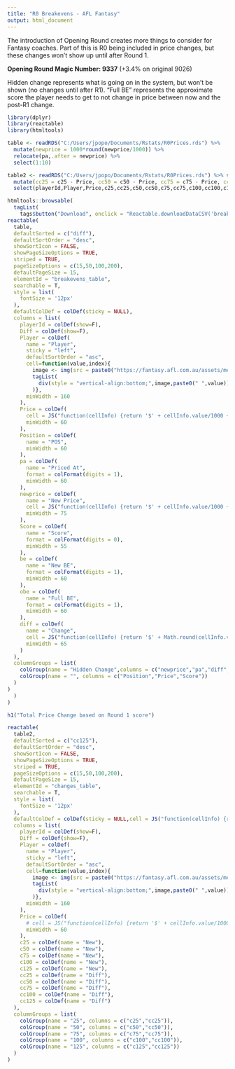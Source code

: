 ```yaml
---
title: "R0 Breakevens - AFL Fantasy"
output: html_document
---
```


The introduction of Opening Round creates more things to consider for Fantasy coaches. Part of this is R0 being included in price changes, but these changes won't show up until after Round 1.

**Opening Round Magic Number: 9337** (+3.4% on original 9026)

Hidden change represents what is going on in the system, but won't be shown (no changes until after R1). "Full BE" represents the approximate score the player needs to get to not change in price between now and the post-R1 change.

```r
library(dplyr)
library(reactable)
library(htmltools)

table <- readRDS("C:/Users/jpopo/Documents/Rstats/R0Prices.rds") %>%
  mutate(newprice = 1000*round(newprice/1000)) %>% 
  relocate(pa,.after = newprice) %>% 
  select(1:10)

table2 <- readRDS("C:/Users/jpopo/Documents/Rstats/R0Prices.rds") %>% select(playerId,Player,Price, c25, c50, c75, c100, c125) %>% 
  mutate(cc25 = c25 - Price, cc50 = c50 - Price, cc75 = c75 - Price, cc100 = c100 - Price, cc125 = c125 - Price) %>% 
  select(playerId,Player,Price,c25,cc25,c50,cc50,c75,cc75,c100,cc100,c125,cc125)

htmltools::browsable(
  tagList(
    tags$button("Download", onclick = "Reactable.downloadDataCSV('breakevens_table')"),
reactable(
  table,
  defaultSorted = c("diff"),
  defaultSortOrder = "desc",
  showSortIcon = FALSE,
  showPageSizeOptions = TRUE,
  striped = TRUE,
  pageSizeOptions = c(15,50,100,200),
  defaultPageSize = 15,
  elementId = "breakevens_table",
  searchable = T,
  style = list(
    fontSize = '12px'
  ),
  defaultColDef = colDef(sticky = NULL),
  columns = list(
    playerId = colDef(show=F),
    Diff = colDef(show=F),
    Player = colDef(
      name = "Player",
      sticky = "left",
      defaultSortOrder = "asc",
      cell=function(value,index){
        image <- img(src = paste0("https://fantasy.afl.com.au/assets/media/players/afl/",readr::parse_number(table$playerId[index]),"_450.png"), style = "height: 24px;vertical-align:middle")
        tagList(
          div(style = "vertical-align:bottom;",image,paste0(" ",value))
        )},
      minWidth = 160
    ),
    Price = colDef(
      cell = JS("function(cellInfo) {return '$' + cellInfo.value/1000 + 'K'}"),
      minWidth = 60
    ),
    Position = colDef(
      name = "POS",
      minWidth = 60
    ),
    pa = colDef(
      name = "Priced At",
      format = colFormat(digits = 1),
      minWidth = 60
    ),
    newprice = colDef(
      name = "New Price",
      cell = JS("function(cellInfo) {return '$' + cellInfo.value/1000 + 'K'}"),
      minWidth = 75
    ),
    Score = colDef(
      name = "Score",
      format = colFormat(digits = 0),
      minWidth = 55
    ),
    be = colDef(
      name = "New BE",
      format = colFormat(digits = 1),
      minWidth = 60
    ),
    obe = colDef(
      name = "Full BE",
      format = colFormat(digits = 1),
      minWidth = 60
    ),
    diff = colDef(
      name = "Change",
      cell = JS("function(cellInfo) {return '$' + Math.round(cellInfo.value/1000) + 'K'}"),
      minWidth = 65
    )
  ),
  columnGroups = list(
    colGroup(name = "Hidden Change",columns = c("newprice","pa","diff","be"),sticky = NULL),
    colGroup(name = "", columns = c("Position","Price","Score"))
  )
)
  )
)

h1("Total Price Change based on Round 1 score")

reactable(
  table2,
  defaultSorted = c("cc125"),
  defaultSortOrder = "desc",
  showSortIcon = FALSE,
  showPageSizeOptions = TRUE,
  striped = TRUE,
  pageSizeOptions = c(15,50,100,200),
  defaultPageSize = 15,
  elementId = "changes_table",
  searchable = T,
  style = list(
    fontSize = '12px'
  ),
  defaultColDef = colDef(sticky = NULL,cell = JS("function(cellInfo) {return '$' + Math.round(cellInfo.value/1000) + 'K'}"),minWidth = 60),
  columns = list(
    playerId = colDef(show=F),
    Diff = colDef(show=F),
    Player = colDef(
      name = "Player",
      sticky = "left",
      defaultSortOrder = "asc",
      cell=function(value,index){
        image <- img(src = paste0("https://fantasy.afl.com.au/assets/media/players/afl/",readr::parse_number(table$playerId[index]),"_450.png"), style = "height: 24px;vertical-align:middle")
        tagList(
          div(style = "vertical-align:bottom;",image,paste0(" ",value))
        )},
      minWidth = 160
    ),
    Price = colDef(
      # cell = JS("function(cellInfo) {return '$' + cellInfo.value/1000 + 'K'}"),
      minWidth = 60
    ),
    c25 = colDef(name = "New"),
    c50 = colDef(name = "New"),
    c75 = colDef(name = "New"),
    c100 = colDef(name = "New"),
    c125 = colDef(name = "New"),
    cc25 = colDef(name = "Diff"),
    cc50 = colDef(name = "Diff"),
    cc75 = colDef(name = "Diff"),
    cc100 = colDef(name = "Diff"),
    cc125 = colDef(name = "Diff")
  ),
  columnGroups = list(
    colGroup(name = "25", columns = c("c25","cc25")),
    colGroup(name = "50", columns = c("c50","cc50")),
    colGroup(name = "75", columns = c("c75","cc75")),
    colGroup(name = "100", columns = c("c100","cc100")),
    colGroup(name = "125", columns = c("c125","cc125"))
  )
)

```

